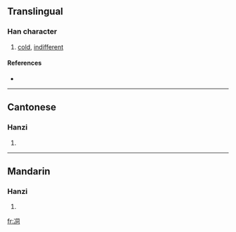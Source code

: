 ==Translingual==

===Han character===
{{Han char|rn=15|rad=冫|as=06|sn=8|four=|canj=戈一月一口 (IMBMR)}}

# [[cold]], [[indifferent]]

====References====
* {{Han ref|kx=0132.090|hdz=10297.040|uh=34CA|ud=13514}}

----

==Cantonese==

===Hanzi===
{{yue-hanzi|jyut=|y=[[dung6]]}}

# {{defn|Cantonese|sort=冫06}}

----

==Mandarin==

===Hanzi===
{{cmn-hanzi|pin=[[dòng]] ([[dong4]])|wg=[[tung]]<sup>4</sup>}}

# {{defn|Mandarin|sort=冫06}}

[[fr:㓊]]